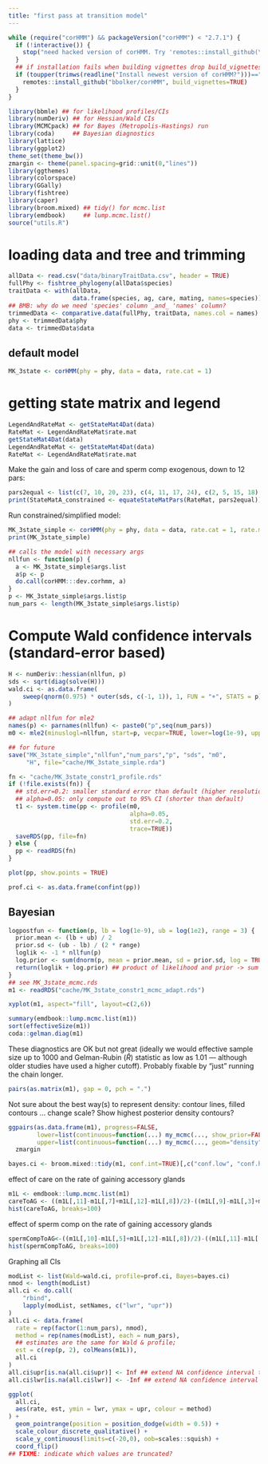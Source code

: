 ```yaml
---
title: "first pass at transition model"
---
```


```r
while (require("corHMM") && packageVersion("corHMM") < "2.7.1") {
  if (!interactive()) {
    stop("need hacked version of corHMM. Try 'remotes::install_github(\"bbolker/corHMM\", build_vignettes=TRUE)'")
  }
  ## if installation fails when building vignettes drop build_vignettes=TRUE (default is FALSE)
  if (toupper(trimws(readline("Install newest version of corHMM?")))=="Y") {
    remotes::install_github("bbolker/corHMM", build_vignettes=TRUE)
  }
}
```

```r
library(bbmle) ## for likelihood profiles/CIs
library(numDeriv) ## for Hessian/Wald CIs
library(MCMCpack) ## for Bayes (Metropolis-Hastings) run
library(coda)     ## Bayesian diagnostics
library(lattice)
library(ggplot2)
theme_set(theme_bw())
zmargin <- theme(panel.spacing=grid::unit(0,"lines"))
library(ggthemes)
library(colorspace)
library(GGally)
library(fishtree)
library(caper)
library(broom.mixed) ## tidy() for mcmc.list
library(emdbook)     ## lump.mcmc.list()
source("utils.R")
```

# loading data and tree and trimming

```r
allData <- read.csv("data/binaryTraitData.csv", header = TRUE)
fullPhy <- fishtree_phylogeny(allData$species)
traitData <- with(allData,
                  data.frame(species, ag, care, mating, names=species))
## BMB: why do we need 'species' column _and_ 'names' column?
trimmedData <- comparative.data(fullPhy, traitData, names.col = names)
phy <- trimmedData$phy
data <- trimmedData$data
```

## default model

```r
MK_3state <- corHMM(phy = phy, data = data, rate.cat = 1)
```


# getting state matrix and legend

```r
LegendAndRateMat <- getStateMat4Dat(data)
RateMat <- LegendAndRateMat$rate.mat
getStateMat4Dat(data)
LegendAndRateMat <- getStateMat4Dat(data)
RateMat <- LegendAndRateMat$rate.mat
```


Make the gain and loss of care and sperm comp exogenous, down to 12 pars:

```r
pars2equal <- list(c(7, 10, 20, 23), c(4, 11, 17, 24), c(2, 5, 15, 18), c(1, 8, 14, 21))
print(StateMatA_constrained <- equateStateMatPars(RateMat, pars2equal))
```

Run constrained/simplified model:

```r
MK_3state_simple <- corHMM(phy = phy, data = data, rate.cat = 1, rate.mat = StateMatA_constrained)
print(MK_3state_simple)
```


```r
## calls the model with necessary args
nllfun <- function(p) {
  a <- MK_3state_simple$args.list
  a$p <- p
  do.call(corHMM:::dev.corhmm, a)
}
p <- MK_3state_simple$args.list$p
num_pars <- length(MK_3state_simple$args.list$p)
```

# Compute Wald confidence intervals (standard-error based)

```r
H <- numDeriv::hessian(nllfun, p)
sds <- sqrt(diag(solve(H)))
wald.ci <- as.data.frame(
    sweep(qnorm(0.975) * outer(sds, c(-1, 1)), 1, FUN = "+", STATS = p)
)
```

```r
## adapt nllfun for mle2
names(p) <- parnames(nllfun) <- paste0("p",seq(num_pars))
m0 <- mle2(minuslogl=nllfun, start=p, vecpar=TRUE, lower=log(1e-9), upper=log(100), method="L-BFGS-B")
```

```r
## for future
save("MK_3state_simple","nllfun","num_pars","p", "sds", "m0",
     "H", file="cache/MK_3state_simple.rda")
```


```r
fn <- "cache/MK_3state_constr1_profile.rds"
if (!file.exists(fn)) {
  ## std.err=0.2: smaller standard error than default (higher resolution)
  ## alpha=0.05: only compute out to 95% CI (shorter than default)
  t1 <- system.time(pp <- profile(m0,
                                  alpha=0.05,
                                  std.err=0.2,
                                  trace=TRUE))
  saveRDS(pp, file=fn)
} else {
  pp <- readRDS(fn)
}
```

```r
plot(pp, show.points = TRUE)
```

```r
prof.ci <- as.data.frame(confint(pp))
```

## Bayesian

```r
logpostfun <- function(p, lb = log(1e-9), ub = log(1e2), range = 3) {
  prior.mean <- (lb + ub) / 2
  prior.sd <- (ub - lb) / (2 * range)
  loglik <- -1 * nllfun(p)
  log.prior <- sum(dnorm(p, mean = prior.mean, sd = prior.sd, log = TRUE))
  return(loglik + log.prior) ## product of likelihood and prior -> sum of LL and log-prior
}
## see MK_3state_mcmc.rds
m1 <- readRDS("cache/MK_3state_constr1_mcmc_adapt.rds")
```

```r
xyplot(m1, aspect="fill", layout=c(2,6))
```

```r
summary(emdbook::lump.mcmc.list(m1))
sort(effectiveSize(m1))
coda::gelman.diag(m1)
```

These diagnostics are OK but not great (ideally we would effective sample size up to 1000 and Gelman-Rubin ($\hat R$) statistic as low as 1.01 --- although older studies have used a higher cutoff). Probably fixable by "just" running the chain longer.

```r
pairs(as.matrix(m1), gap = 0, pch = ".")
```

Not sure about the best way(s) to represent density: contour lines, filled contours ... change scale? Show highest posterior density contours?

```r
ggpairs(as.data.frame(m1), progress=FALSE,
        lower=list(continuous=function(...) my_mcmc(..., show_prior=FALSE)),
        upper=list(continuous=function(...) my_mcmc(..., geom="density", show_prior=FALSE))) +
  zmargin
```

```r
bayes.ci <- broom.mixed::tidy(m1, conf.int=TRUE)[,c("conf.low", "conf.high")]
```

effect of care on the rate of gaining accessory glands
```r
m1L <- emdbook::lump.mcmc.list(m1)
careToAG <- ((m1L[,11]-m1L[,7]+m1L[,12]-m1L[,8])/2)-((m1L[,9]-m1L[,3]+m1L[,10]-m1L[,5])/2)
hist(careToAG, breaks=100)
```

effect of sperm comp on the rate of gaining accessory glands
```r
spermCompToAG<-((m1L[,10]-m1L[,5]+m1L[,12]-m1L[,8])/2)-((m1L[,11]-m1L[,7]+m1L[,9]-m1L[,3])/2)
hist(spermCompToAG, breaks=100)
```

Graphing all CIs

```r
modList <- list(Wald=wald.ci, profile=prof.ci, Bayes=bayes.ci)
nmod <- length(modList)
all.ci <- do.call(
    "rbind",
    lapply(modList, setNames, c("lwr", "upr"))
)
all.ci <- data.frame(
  rate = rep(factor(1:num_pars), nmod),
  method = rep(names(modList), each = num_pars),
  ## estimates are the same for Wald & profile; 
  est = c(rep(p, 2), colMeans(m1L)),
  all.ci
)
all.ci$upr[is.na(all.ci$upr)] <- Inf ## extend NA confidence interval to limit of graph
all.ci$lwr[is.na(all.ci$lwr)] <- -Inf ## extend NA confidence interval to limit of graph

ggplot(
  all.ci,
  aes(rate, est, ymin = lwr, ymax = upr, colour = method)
) +
  geom_pointrange(position = position_dodge(width = 0.5)) +
  scale_colour_discrete_qualitative() +
  scale_y_continuous(limits=c(-20,0), oob=scales::squish) +
  coord_flip()
## FIXME: indicate which values are truncated?
```
